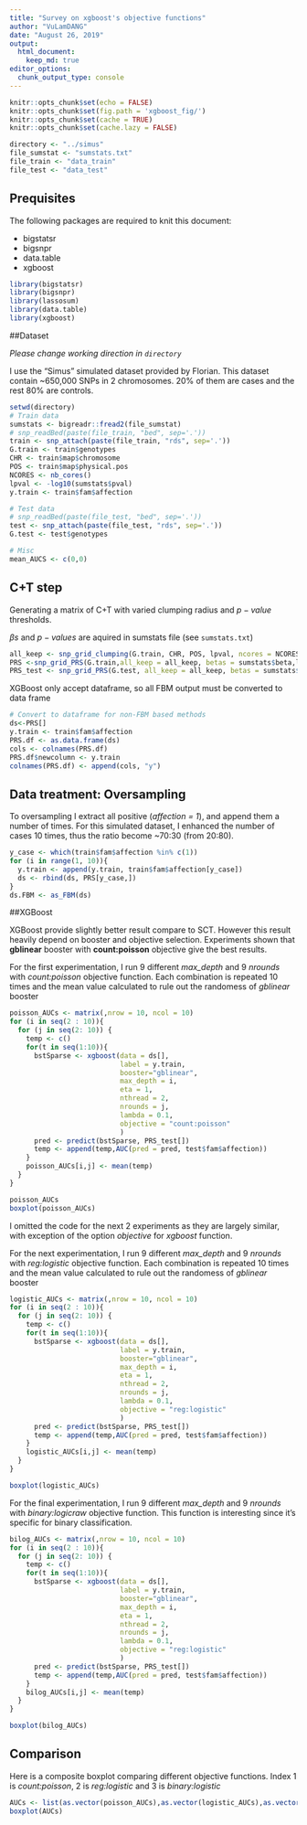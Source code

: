 ```yaml
---
title: "Survey on xgboost's objective functions"
author: "VuLamDANG"
date: "August 26, 2019"
output: 
  html_document:
    keep_md: true
editor_options: 
  chunk_output_type: console
---
```


```r
knitr::opts_chunk$set(echo = FALSE)
knitr::opts_chunk$set(fig.path = 'xgboost_fig/')
knitr::opts_chunk$set(cache = TRUE)
knitr::opts_chunk$set(cache.lazy = FALSE)

directory <- "../simus"
file_sumstat <- "sumstats.txt"
file_train <- "data_train"
file_test <- "data_test"
```
## Prequisites

The following packages are required to knit this document:

- bigstatsr
- bigsnpr
- data.table
- xgboost

```r
library(bigstatsr)
library(bigsnpr)
library(lassosum)
library(data.table)
library(xgboost)
```

##Dataset

*Please change working direction in `directory`*

I use the "Simus" simulated dataset provided by Florian. This dataset contain ~650,000 SNPs in 2 chromosomes. 20% of them are cases and the rest 80% are controls.


```r
setwd(directory) 
# Train data
sumstats <- bigreadr::fread2(file_sumstat)
# snp_readBed(paste(file_train, "bed", sep='.'))
train <- snp_attach(paste(file_train, "rds", sep='.'))
G.train <- train$genotypes
CHR <- train$map$chromosome
POS <- train$map$physical.pos
NCORES <- nb_cores()
lpval <- -log10(sumstats$pval)
y.train <- train$fam$affection

# Test data
# snp_readBed(paste(file_test, "bed", sep='.'))
test <- snp_attach(paste(file_test, "rds", sep='.'))
G.test <- test$genotypes

# Misc
mean_AUCS <- c(0,0)
```

## C+T step
Generating a matrix of C+T with varied clumping radius and $p-value$ thresholds.

$\beta s$ and $p-values$ are aquired in sumstats file (see `sumstats.txt`)

```r
all_keep <- snp_grid_clumping(G.train, CHR, POS, lpval, ncores = NCORES)
PRS <-snp_grid_PRS(G.train,all_keep = all_keep, betas = sumstats$beta,lpval)
PRS_test <- snp_grid_PRS(G.test, all_keep = all_keep, betas = sumstats$beta,lpval)

```

XGBoost only accept dataframe, so all FBM output must be converted to data frame

```r
# Convert to dataframe for non-FBM based methods
ds<-PRS[]
y.train <- train$fam$affection
PRS.df <- as.data.frame(ds)
cols <- colnames(PRS.df)
PRS.df$newcolumn <- y.train
colnames(PRS.df) <- append(cols, "y")
```

## Data treatment: Oversampling

To oversampling I extract all positive (*affection = 1*), and append them a number of times. For this simulated dataset, I enhanced the number of cases 10 times, thus the ratio become ~70:30 (from 20:80).

```r
y_case <- which(train$fam$affection %in% c(1))
for (i in range(1, 10)){
  y.train <- append(y.train, train$fam$affection[y_case])
  ds <- rbind(ds, PRS[y_case,])
}
ds.FBM <- as_FBM(ds)
```

##XGBoost

XGBoost provide slightly better result compare to SCT. However this result heavily depend on booster and objective selection. Experiments shown that **gblinear** booster with **count:poisson** objective give the best results.

For the first experimentation, I run 9 different *max_depth* and 9 *nrounds* with *count:poisson* objective function. Each combination is repeated 10 times and the mean value calculated to rule out the randomess of *gblinear* booster

```r
poisson_AUCs <- matrix(,nrow = 10, ncol = 10)
for (i in seq(2 : 10)){
  for (j in seq(2: 10)) {
    temp <- c()
    for(t in seq(1:10)){
      bstSparse <- xgboost(data = ds[], 
                           label = y.train, 
                           booster="gblinear",
                           max_depth = i, 
                           eta = 1, 
                           nthread = 2, 
                           nrounds = j, 
                           lambda = 0.1,
                           objective = "count:poisson"
                           )
      pred <- predict(bstSparse, PRS_test[])
      temp <- append(temp,AUC(pred = pred, test$fam$affection))
    }
    poisson_AUCs[i,j] <- mean(temp)
  }
}
```
```r
poisson_AUCs
boxplot(poisson_AUCs)
```

I omitted the code for the next 2 experiments as they are largely similar, with exception of the option *objective* for *xgboost* function.

For the next experimentation, I run 9 different *max_depth* and 9 *nrounds* with *reg:logistic* objective function. Each combination is repeated 10 times and the mean value calculated to rule out the randomess of *gblinear* booster

```r
logistic_AUCs <- matrix(,nrow = 10, ncol = 10)
for (i in seq(2 : 10)){
  for (j in seq(2: 10)) {
    temp <- c()
    for(t in seq(1:10)){
      bstSparse <- xgboost(data = ds[], 
                           label = y.train, 
                           booster="gblinear",
                           max_depth = i, 
                           eta = 1, 
                           nthread = 2, 
                           nrounds = j, 
                           lambda = 0.1,
                           objective = "reg:logistic"
                           )
      pred <- predict(bstSparse, PRS_test[])
      temp <- append(temp,AUC(pred = pred, test$fam$affection))
    }
    logistic_AUCs[i,j] <- mean(temp)
  }
}
```
```r
boxplot(logistic_AUCs)
```

For the final experimentation, I run 9 different *max_depth* and 9 *nrounds* with *binary:logicraw* objective function. This function is interesting since it's specific for binary classification.

```r
bilog_AUCs <- matrix(,nrow = 10, ncol = 10)
for (i in seq(2 : 10)){
  for (j in seq(2: 10)) {
    temp <- c()
    for(t in seq(1:10)){
      bstSparse <- xgboost(data = ds[], 
                           label = y.train, 
                           booster="gblinear",
                           max_depth = i, 
                           eta = 1, 
                           nthread = 2, 
                           nrounds = j, 
                           lambda = 0.1,
                           objective = "reg:logistic"
                           )
      pred <- predict(bstSparse, PRS_test[])
      temp <- append(temp,AUC(pred = pred, test$fam$affection))
    }
    bilog_AUCs[i,j] <- mean(temp)
  }
}
```
```r
boxplot(bilog_AUCs)
```

## Comparison

Here is a composite boxplot comparing different objective functions. Index 1 is *count:poisson*, 2 is *reg:logistic* and 3 is *binary:logistic*

```r
AUCs <- list(as.vector(poisson_AUCs),as.vector(logistic_AUCs),as.vector(bilog_AUCs))
boxplot(AUCs)
```
